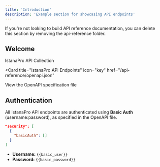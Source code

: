 ```yaml
---
title: 'Introduction'
description: 'Example section for showcasing API endpoints'
---
```


<Note>
  If you're not looking to build API reference documentation, you can delete
  this section by removing the api-reference folder.
</Note>

## Welcome

IstanaPro API Collection

<Card
  title="IstanaPro API Endpoints"
  icon="key"
  href="/api-reference/openapi.json"
>
  View the OpenAPI specification file
</Card>

## Authentication

All IstanaPro API endpoints are authenticated using **Basic Auth** (username:password), as specified in the OpenAPI file.

```json
"security": [
  {
    "basicAuth": []
  }
]
```

- **Username:** `{{basic_user}}`
- **Password:** `{{basic_password}}`
